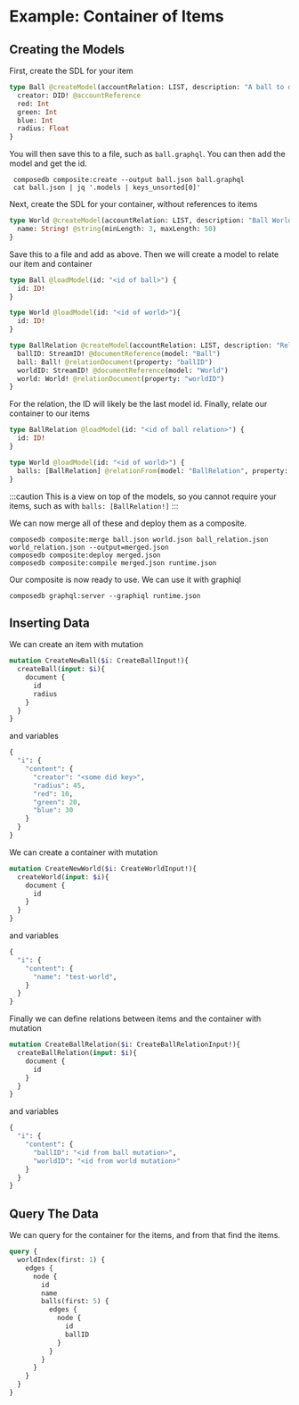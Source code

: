 # Example: Container of Items

## Creating the Models
First, create the SDL for your item

```graphql
type Ball @createModel(accountRelation: LIST, description: "A ball to display") {
  creator: DID! @accountReference
  red: Int
  green: Int
  blue: Int
  radius: Float
}
```
You will then save this to a file, such as `ball.graphql`. You can then add the model and get the id.

     composedb composite:create --output ball.json ball.graphql
     cat ball.json | jq '.models | keys_unsorted[0]'

Next, create the SDL for your container, without references to items
```graphql
type World @createModel(accountRelation: LIST, description: "Ball World") {
  name: String! @string(minLength: 3, maxLength: 50)
}
```
Save this to a file and add as above. Then we will create a model to relate our item and container
```graphql
type Ball @loadModel(id: "<id of ball>") {
  id: ID!
}

type World @loadModel(id: "<id of world>"){
  id: ID!
}

type BallRelation @createModel(accountRelation: LIST, description: "Relate a ball to our world") {
  ballID: StreamID! @documentReference(model: "Ball")
  ball: Ball! @relationDocument(property: "ballID")
  worldID: StreamID! @documentReference(model: "World")
  world: World! @relationDocument(property: "worldID")
}
```
For the relation, the ID will likely be the last model id. Finally, relate our container to our items
```graphql
type BallRelation @loadModel(id: "<id of ball relation>") {
  id: ID!
}

type World @loadModel(id: "<id of world>") {
  balls: [BallRelation] @relationFrom(model: "BallRelation", property: "worldID")
}
```

:::caution
This is a view on top of the models, so you cannot require your items, such as with `balls: [BallRelation!]`
:::

We can now merge all of these and deploy them as a composite.

    composedb composite:merge ball.json world.json ball_relation.json world_relation.json --output=merged.json
    composedb composite:deploy merged.json
    composedb composite:compile merged.json runtime.json

Our composite is now ready to use. We can use it with graphiql

    composedb graphql:server --graphiql runtime.json

## Inserting Data

We can create an item with mutation

```graphql
mutation CreateNewBall($i: CreateBallInput!){
  createBall(input: $i){
    document {
      id
      radius
    }
  }
}
```

and variables

```graphql
{
  "i": {
    "content": {
      "creator": "<some did key>",
      "radius": 45,
      "red": 10,
      "green": 20,
      "blue": 30
    }
  }
}
```

We can create a container with mutation

```graphql
mutation CreateNewWorld($i: CreateWorldInput!){
  createWorld(input: $i){
    document {
      id
    }
  }
}
```

and variables

```graphql
{
  "i": {
    "content": {
      "name": "test-world",
    }
  }
}
```

Finally we can define relations between items and the container with mutation
```graphql
mutation CreateBallRelation($i: CreateBallRelationInput!){
  createBallRelation(input: $i){
    document {
      id
    }
  }
}
```
and variables
```graphql
{
  "i": {
    "content": {
      "ballID": "<id from ball mutation>",
      "worldID": "<id from world mutation>"
    }
  }
}
```
## Query The Data
We can query for the container for the items, and from that find the items.
```graphql
query {
  worldIndex(first: 1) {
    edges {
      node {
        id
        name
        balls(first: 5) {
          edges {
            node {
              id
              ballID
            }
          }
        }
      }
    }
  }
}
```